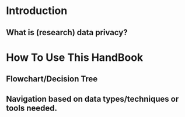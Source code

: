 # Introduction {-#intro} 

## What is (research) data privacy? 

# How To Use This HandBook

## Flowchart/Decision Tree

## Navigation based on data types/techniques or tools needed.